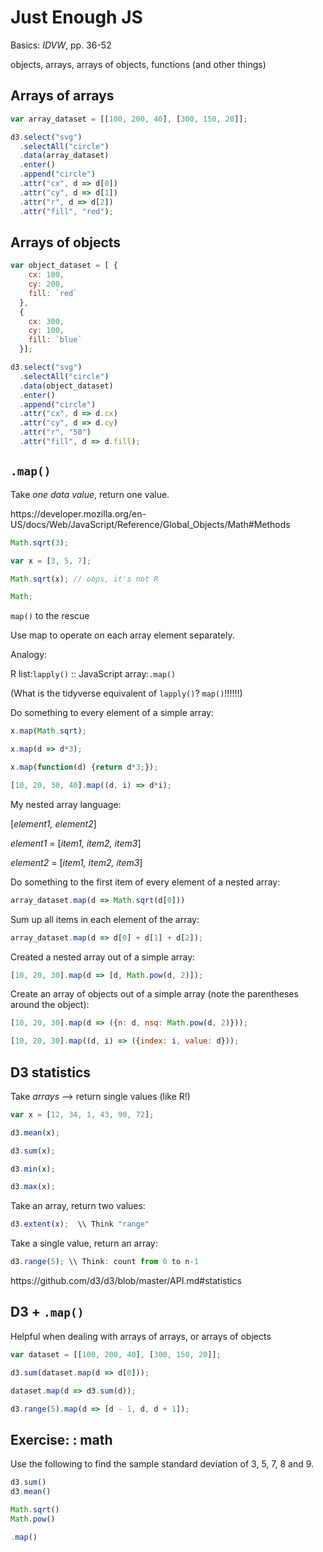 # Just Enough JS <i class="fab fa-js-square"></i>

Basics: *IDVW*, pp. 36-52

objects, arrays, arrays of objects, functions (and other things)

## Arrays of arrays

``` js
var array_dataset = [[100, 200, 40], [300, 150, 20]];

d3.select("svg")
  .selectAll("circle")
  .data(array_dataset)
  .enter()
  .append("circle")
  .attr("cx", d => d[0])
  .attr("cy", d => d[1])
  .attr("r", d => d[2])
  .attr("fill", "red");
```

## Arrays of objects

``` js
var object_dataset = [ {
    cx: 100,
    cy: 200,
    fill: `red`
  },
  {
    cx: 300,
    cy: 100,
    fill: `blue`
  }];

d3.select("svg")
  .selectAll("circle")
  .data(object_dataset)
  .enter()
  .append("circle")
  .attr("cx", d => d.cx)
  .attr("cy", d => d.cy)
  .attr("r", "50")
  .attr("fill", d => d.fill);
```

## `.map()`

Take *one data value*, return one value.

https://developer.mozilla.org/en-US/docs/Web/JavaScript/Reference/Global_Objects/Math#Methods

``` js
Math.sqrt(3);

var x = [3, 5, 7];

Math.sqrt(x); // oops, it's not R

Math;
```

`map()` to the rescue

Use map to operate on each array element separately.

Analogy:

R list:`lapply()` :: JavaScript array:`.map()`

(What is the tidyverse equivalent of `lapply()`? `map()`!!!!!!)

Do something to every element of a simple array:

``` js
x.map(Math.sqrt);

x.map(d => d*3);

x.map(function(d) {return d*3;});

[10, 20, 30, 40].map((d, i) => d*i);
```

My nested array language:

[*element1, element2*]

*element1* = [*item1, item2, item3*]

*element2* = [*item1, item2, item3*]

Do something to the first item of every element of a nested array:

``` js
array_dataset.map(d => Math.sqrt(d[0]))
```

Sum up all items in each element of the array:

``` js
array_dataset.map(d => d[0] + d[1] + d[2]);
```

Created a nested array out of a simple array:

``` js
[10, 20, 30].map(d => [d, Math.pow(d, 2)]);
```

Create an array of objects out of a simple array (note the parentheses around the object):

``` js
[10, 20, 30].map(d => ({n: d, nsq: Math.pow(d, 2)}));

[10, 20, 30].map((d, i) => ({index: i, value: d}));
```


## D3 statistics

Take *arrays* --> return single values (like R!)

``` js
var x = [12, 34, 1, 43, 90, 72];

d3.mean(x);

d3.sum(x);

d3.min(x);

d3.max(x);
```

Take an array, return two values:

``` js
d3.extent(x);  \\ Think "range"
```

Take a single value, return an array:

``` js
d3.range(5); \\ Think: count from 0 to n-1
```


https://github.com/d3/d3/blob/master/API.md#statistics


## D3 + `.map()`

Helpful when dealing with arrays of arrays, or arrays of objects

``` js
var dataset = [[100, 200, 40], [300, 150, 20]];

d3.sum(dataset.map(d => d[0]));

dataset.map(d => d3.sum(d));

d3.range(5).map(d => [d - 1, d, d + 1]);
```

## Exercise: <i class="fas fa-dumbbell"></i>: math

Use the following to find the sample standard deviation of 3, 5, 7, 8 and 9.

``` js
d3.sum()
d3.mean()

Math.sqrt()
Math.pow()

.map()
```
